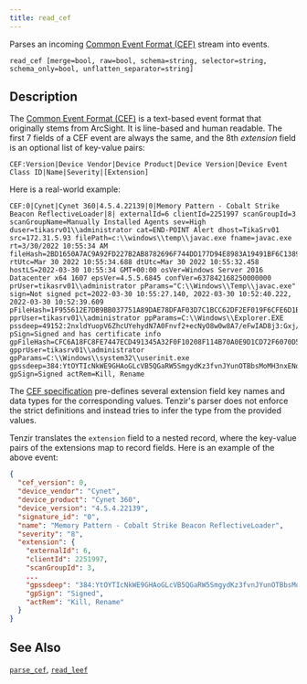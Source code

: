 ```yaml
---
title: read_cef
---
```


Parses an incoming [Common Event Format (CEF)][cef] stream into events.

```tql
read_cef [merge=bool, raw=bool, schema=string, selector=string, schema_only=bool, unflatten_separator=string]
```

## Description

The [Common Event Format (CEF)][cef] is a text-based event format that
originally stems from ArcSight. It is line-based and human readable. The first 7
fields of a CEF event are always the same, and the 8th *extension* field is an
optional list of key-value pairs:

[cef]: https://community.microfocus.com/cfs-file/__key/communityserver-wikis-components-files/00-00-00-00-23/3731.CommonEventFormatV25.pdf

```
CEF:Version|Device Vendor|Device Product|Device Version|Device Event Class ID|Name|Severity|[Extension]
```

Here is a real-world example:

```
CEF:0|Cynet|Cynet 360|4.5.4.22139|0|Memory Pattern - Cobalt Strike Beacon ReflectiveLoader|8| externalId=6 clientId=2251997 scanGroupId=3 scanGroupName=Manually Installed Agents sev=High duser=tikasrv01\\administrator cat=END-POINT Alert dhost=TikaSrv01 src=172.31.5.93 filePath=c:\\windows\\temp\\javac.exe fname=javac.exe rt=3/30/2022 10:55:34 AM fileHash=2BD1650A7AC9A92FD227B2AB8782696F744DD177D94E8983A19491BF6C1389FD rtUtc=Mar 30 2022 10:55:34.688 dtUtc=Mar 30 2022 10:55:32.458 hostLS=2022-03-30 10:55:34 GMT+00:00 osVer=Windows Server 2016 Datacenter x64 1607 epsVer=4.5.5.6845 confVer=637842168250000000 prUser=tikasrv01\\administrator pParams="C:\\Windows\\Temp\\javac.exe" sign=Not signed pct=2022-03-30 10:55:27.140, 2022-03-30 10:52:40.222, 2022-03-30 10:52:39.609 pFileHash=1F955612E7DB9BB037751A89DAE78DFAF03D7C1BCC62DF2EF019F6CFE6D1BBA7 pprUser=tikasrv01\\administrator ppParams=C:\\Windows\\Explorer.EXE pssdeep=49152:2nxldYuopV6ZhcUYehydN7A0Fnvf2+ecNyO8w0w8A7/eFwIAD8j3:Gxj/7hUgsww8a0OD8j3 pSign=Signed and has certificate info gpFileHash=CFC6A18FC8FE7447ECD491345A32F0F10208F114B70A0E9D1CD72F6070D5B36F gpprUser=tikasrv01\\administrator gpParams=C:\\Windows\\system32\\userinit.exe gpssdeep=384:YtOYTIcNkWE9GHAoGLcVB5QGaRW5SmgydKz3fvnJYunOTBbsMoMH3nxENoWlymW:YLTVNkzGgoG+5BSmUfvJMdsq3xYu gpSign=Signed actRem=Kill, Rename
```

The [CEF specification][cef] pre-defines several extension field key names and
data types for the corresponding values. Tenzir's parser does not enforce the
strict definitions and instead tries to infer the type from the provided values.

Tenzir translates the `extension` field to a nested record, where the key-value
pairs of the extensions map to record fields. Here is an example of the above
event:

```json title="Output (shortened)"
{
  "cef_version": 0,
  "device_vendor": "Cynet",
  "device_product": "Cynet 360",
  "device_version": "4.5.4.22139",
  "signature_id": "0",
  "name": "Memory Pattern - Cobalt Strike Beacon ReflectiveLoader",
  "severity": "8",
  "extension": {
    "externalId": 6,
    "clientId": 2251997,
    "scanGroupId": 3,
    ...
    "gpssdeep": "384:YtOYTIcNkWE9GHAoGLcVB5QGaRW5SmgydKz3fvnJYunOTBbsMoMH3nxENoWlymW:YLTVNkzGgoG+5BSmUfvJMdsq3xYu",
    "gpSign": "Signed",
    "actRem": "Kill, Rename"
  }
}
```


<CommonOptions />

## See Also

[`parse_cef`](../functions/parse_cef),
[`read_leef`](read_leef)
